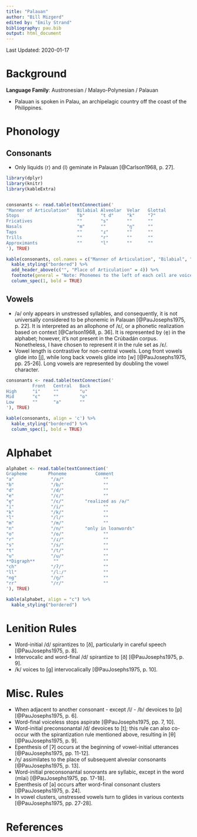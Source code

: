 ```yaml
---
title: "Palauan"
author: "Bill Mizgerd"
edited by: "Emily Strand"
bibliography: pau.bib
output: html_document
---
```


Last Updated: 2020-01-17

# Background

**Language Family**: Austronesian / Malayo-Polynesian / Palauan

* Palauan is spoken in Palau, an archipelagic country off the coast of the Philippines.

# Phonology

## Consonants

* Only liquids ⟨r⟩ and ⟨l⟩ geminate in Palauan [@Carlson1968, p. 27].

```r

library(dplyr)
library(knitr)
library(kableExtra)


consonants <- read.table(textConnection('
"Manner of Articulation"   Bilabial Alveolar  Velar   Glottal
Stops                      "b"      "t d"     "k"     "ʔ"
Fricatives                 ""       "s"       ""      ""
Nasals                     "m"      ""        "ŋ"     ""
Taps                       ""       "ɾ"       ""      ""
Trills                     ""       "r"       ""      ""
Approximants               ""       "l"       ""      ""
'), TRUE)

kable(consonants, col.names = c("Manner of Articulation", "Bilabial", "Alveolar", "Velar", "Glottal"), align = 'c') %>%
  kable_styling("bordered") %>%
  add_header_above(c("", "Place of Articulation" = 4)) %>%
  footnote(general = "Note: Phonemes to the left of each cell are voiceless and phonemes to the right of each cell are voiced.", general_title = "") %>%
  column_spec(1, bold = TRUE)
```

## Vowels

* /ə/ only appears in unstressed syllables, and consequently, it is not universally considered to be phonemic in Palauan [@PauJosephs1975, p. 22]. It is interpreted as an allophone of /ɛ/, or a phonetic realization based on context [@Carlson1968, p. 36]. It is represented by ⟨ȩ⟩ in the alphabet; however, it's not present in the Crúbadán corpus. Nonetheless, I have chosen to represent it in the rule set as /ɛ/.
* Vowel length is contrastive for non-central vowels. Long front vowels glide into [j], while long back vowels glide into [w] [@PauJosephs1975, pp. 25-26]. Long vowels are represented by doubling the vowel character.

```r
consonants <- read.table(textConnection('
          Front   Central   Back
High      "i"     ""        "u"
Mid       "ɛ"     ""        "o"
Low       ""      "a"       ""
'), TRUE)

kable(consonants, align = 'c') %>%
  kable_styling("bordered") %>%
  column_spec(1, bold = TRUE)
```

# Alphabet

```r

alphabet <- read.table(textConnection('
Grapheme        Phoneme           Comment  
"a"              "/a/"               ""
"b"              "/b/"               ""
"d"              "/d/"               ""
"e"              "/ɛ/"               ""
"ȩ"              "/ɛ/"        "realized as /ə/"
"i"              "/i/"               ""
"k"              "/k/"               ""
"l"              "/l/"               ""
"m"              "/m/"               ""
"n"              "/n/"        "only in loanwords"
"o"              "/o/"               ""
"r"              "/ɾ/"               ""
"s"              "/s/"               ""
"t"              "/t/"               ""
"u"              "/u/"               ""
**Digraph**       ""                 ""
"ch"             "/ʔ/"               ""
"ll"             "/lː/"              ""
"ng"             "/ŋ/"               ""
"rr"             "/r/"               ""
'), TRUE)

kable(alphabet, align = "c") %>%
  kable_styling("bordered")
```

# Lenition Rules

* Word-initial /d/ spirantizes to [ð], particularly in careful speech [@PauJosephs1975, p. 8].
* Intervocalic and word-final /d/ spirantize to [ð] [@PauJosephs1975, p. 9].
* /k/ voices to [ɡ] intervocalically [@PauJosephs1975, p. 10].

# Misc. Rules

* When adjacent to another consonant - except /l/ - /b/ devoices to [p] [@PauJosephs1975, p. 6].
* Word-final voiceless stops aspirate [@PauJosephs1975, pp. 7, 10].
* Word-initial preconsonantal /d/ devoices to [t]; this rule can also co-occur with the spirantization rule mentioned above, resulting in [θ] [@PauJosephs1975, p. 9].
* Epenthesis of [ʔ] occurs at the beginning of vowel-initial utterances [@PauJosephs1975, pp. 11-12].
* /ŋ/ assimilates to the place of subsequent alveolar consonants [@PauJosephs1975, p. 13].
* Word-initial preconsonantal sonorants are syllabic, except in the word ⟨mlai⟩ [@PauJosephs1975, pp. 17-18].
* Epenthesis of [ə] occurs after word-final consonant clusters [@PauJosephs1975, p. 24].
* In vowel clusters, unstressed vowels turn to glides in various contexts [@PauJosephs1975, pp. 27-28].

# References
